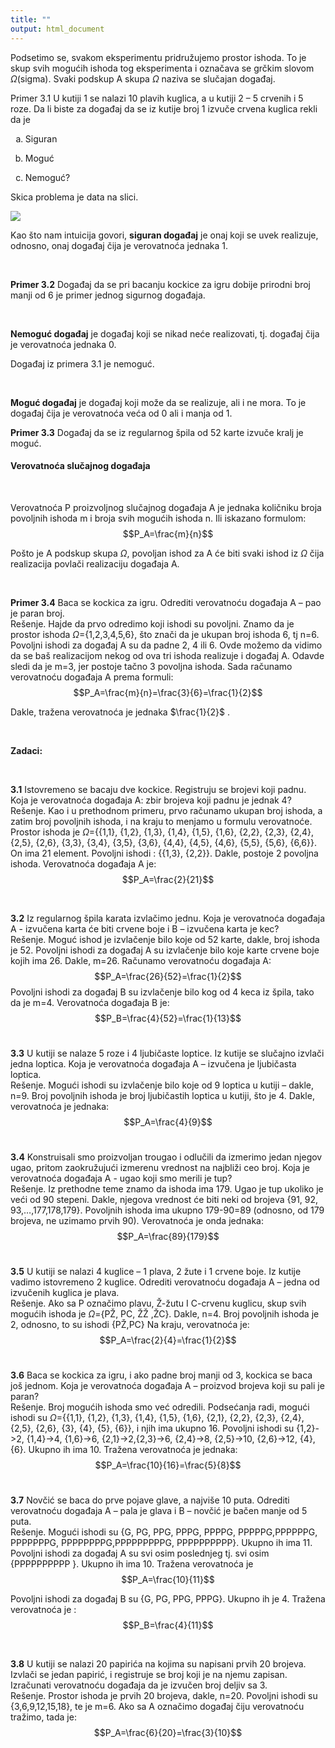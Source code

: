 ```yaml
---
title: ""
output: html_document
---
```

Podsetimo se, svakom eksperimentu pridružujemo prostor ishoda. To je skup svih mogućih ishoda tog eksperimenta i označava se grčkim slovom $\Omega$(sigma).
Svaki podskup A skupa $\Omega$ naziva se slučajan događaj. 

Primer 3.1 U kutiji 1 se nalazi 10 plavih kuglica, a u kutiji 2 – 5 crvenih i 5 roze. Da li biste za događaj da se iz kutije broj 1 izvuče crvena kuglica rekli da je   

a)	Siguran  

b)	Moguć  

c)	Nemoguć?  

Skica problema je data na slici.

![](kutija1.jpg)

Kao što nam intuicija govori, **siguran događaj** je onaj koji se uvek realizuje, odnosno, onaj događaj čija je verovatnoća jednaka 1.

<br>

**Primer 3.2** Događaj da se pri bacanju kockice za igru dobije prirodni broj manji od 6 je primer jednog sigurnog događaja.

<br>

**Nemoguć događaj** je događaj koji se nikad neće realizovati, tj. događaj čija je verovatnoća jednaka 0.  


Događaj iz primera 3.1 je nemoguć.  

<br>

**Moguć događaj** je događaj koji može da se realizuje, ali i ne mora. To je događaj čija je verovatnoća veća od 0 ali i manja od 1.  

**Primer 3.3** Događaj da se iz regularnog špila od 52 karte izvuče kralj je moguć.


#### Verovatnoća slučajnog događaja

<br>

Verovatnoća P proizvoljnog slučajnog događaja A je jednaka količniku broja povoljnih ishoda m i broja svih mogućih ishoda n.
Ili iskazano formulom:
$$P_A=\frac{m}{n}$$

Pošto je A podskup skupa $\Omega$, povoljan ishod za A će biti svaki ishod iz $\Omega$ čija realizacija povlači realizaciju događaja A.

<br>

**Primer 3.4** Baca se kockica za igru. Odrediti verovatnoću događaja A – pao je paran broj.
<br>
Rešenje. Hajde da prvo odredimo koji ishodi su povoljni. Znamo da je prostor ishoda $\Omega$={1,2,3,4,5,6}, što znači da je ukupan broj ishoda 6, tj n=6. 
Povoljni ishodi za događaj A su da padne 2, 4 ili 6. Ovde možemo da vidimo da se baš realizacijom nekog od ova tri ishoda realizuje i događaj A. Odavde sledi da je m=3, jer postoje tačno 3 povoljna ishoda.
Sada računamo verovatnoću događaja A prema formuli:
$$P_A=\frac{m}{n}=\frac{3}{6}=\frac{1}{2}$$
 
Dakle, tražena verovatnoća je jednaka  $\frac{1}{2}$ .

<br>

**Zadaci:**

<br>

**3.1** Istovremeno se bacaju dve kockice. Registruju se brojevi koji padnu. Koja je verovatnoća događaja A: zbir brojeva koji padnu je jednak 4?
<br>
Rešenje. Kao i u prethodnom primeru, prvo računamo ukupan broj ishoda, a zatim broj povoljnih ishoda, i na kraju to menjamo u formulu verovatnoće. 
Prostor ishoda je $\Omega$={{1,1}, {1,2}, {1,3}, {1,4}, {1,5}, {1,6}, {2,2}, {2,3}, {2,4}, {2,5}, {2,6}, {3,3}, {3,4}, {3,5}, {3,6}, {4,4}, {4,5}, {4,6}, {5,5}, {5,6}, {6,6}}. On ima 21 element.
Povoljni ishodi : {{1,3}, {2,2}}. Dakle, postoje 2 povoljna ishoda. Verovatnoća događaja A je:
$$P_A=\frac{2}{21}$$

<br>

**3.2** Iz regularnog špila karata izvlačimo jednu. Koja je verovatnoća događaja A - izvučena karta će biti crvene boje i B – izvučena karta je kec?
<br>
Rešenje.  Moguć ishod je izvlačenje bilo koje od 52 karte, dakle, broj ishoda je 52.
Povoljni ishodi za događaj A su izvlačenje bilo koje karte crvene boje kojih ima 26. Dakle, m=26.
Računamo verovatnoću događaja A:
$$P_A=\frac{26}{52}=\frac{1}{2}$$
Povoljni ishodi za događaj B su izvlačenje bilo kog od 4 keca iz špila, tako da je m=4.
Verovatnoća događaja B je:
$$P_B=\frac{4}{52}=\frac{1}{13}$$
<br>

**3.3** U kutiji se nalaze 5 roze i 4 ljubičaste loptice. Iz kutije se slučajno izvlači jedna loptica. Koja je verovatnoća događaja A – izvučena je ljubičasta loptica.
<br>
Rešenje. Mogući ishodi su izvlačenje bilo koje od 9 loptica u kutiji – dakle, n=9. Broj povoljnih ishoda je broj ljubičastih loptica u kutiji, što je 4. Dakle, verovatnoća je jednaka:
$$P_A=\frac{4}{9}$$
<br>

**3.4** Konstruisali smo proizvoljan trougao i odlučili da izmerimo jedan njegov ugao, pritom zaokružujući izmerenu vrednost na najbliži ceo broj. Koja je verovatnoća događaja A - ugao koji smo merili je tup?
<br>
Rešenje. Iz prethodne teme znamo da ishoda ima 179.
Ugao je tup ukoliko je veći od 90 stepeni. Dakle, njegova vrednost će biti neki od brojeva {91, 92, 93,…,177,178,179}. Povoljnih ishoda ima ukupno 179-90=89 (odnosno, od 179 brojeva, ne uzimamo prvih 90). 
Verovatnoća je onda jednaka:
$$P_A=\frac{89}{179}$$
<br>

**3.5** U kutiji se nalazi 4 kuglice – 1 plava, 2 žute i 1 crvene boje. Iz kutije vadimo istovremeno 2 kuglice. Odrediti verovatnoću događaja A – jedna od izvučenih kuglica je plava.
<br>
Rešenje.  Ako sa P označimo plavu, Ž-žutu I C-crvenu kuglicu, skup svih mogućih ishoda je $\Omega$={PŽ, PC, ŽŽ ,ŽC}. Dakle, n=4.
Broj povoljnih ishoda je 2, odnosno, to su ishodi {PŽ,PC}
Na kraju, verovatnoća je:
$$P_A=\frac{2}{4}=\frac{1}{2}$$
<br>

**3.6** Baca se kockica za igru, i ako padne broj manji od 3, kockica se baca još jednom. Koja je verovatnoća događaja A – proizvod brojeva koji su pali je paran?
<br>
Rešenje. Broj mogućih ishoda smo već odredili. Podsećanja radi, mogući ishodi su $\Omega$={{1,1}, {1,2}, {1,3}, {1,4}, {1,5}, {1,6}, {2,1}, {2,2}, {2,3}, {2,4}, {2,5}, {2,6}, {3}, {4}, {5}, {6}}, i njih ima ukupno 16.
Povoljni ishodi su {1,2}->2, {1,4}->4, {1,6}->6, {2,1}->2,{2,3}->6, {2,4}->8, {2,5}->10, {2,6}->12, {4}, {6}. Ukupno ih ima 10.
Tražena verovatnoća je jednaka:
$$P_A=\frac{10}{16}=\frac{5}{8}$$
<br>

**3.7** Novčić se baca do prve pojave glave, a najviše 10 puta. Odrediti verovatnoću događaja A – pala je glava i B – novčić je bačen manje od 5 puta.
<br>
Rešenje. Mogući ishodi su {G, PG, PPG, PPPG, PPPPG, PPPPPG,PPPPPPG, PPPPPPPG, PPPPPPPPG,PPPPPPPPPG, PPPPPPPPPP}. Ukupno ih ima 11.
Povoljni ishodi za događaj A su svi osim poslednjeg tj. svi osim {PPPPPPPPPP }. Ukupno ih ima 10.
Tražena verovatnoća je 
$$P_A=\frac{10}{11}$$
  
  
Povoljni ishodi za događaj B su {G, PG, PPG, PPPG}. Ukupno ih je 4.
Tražena verovatnoća je :
$$P_B=\frac{4}{11}$$

<br>

**3.8** U kutiji se nalazi 20 papirića na kojima su napisani prvih 20 brojeva. Izvlači se jedan papirić, i registruje se broj koji je na njemu zapisan. Izračunati verovatnoću događaja da je izvučen broj deljiv sa 3.
<br>
Rešenje. Prostor ishoda je prvih 20 brojeva, dakle, n=20.
Povoljni ishodi su {3,6,9,12,15,18}, te je m=6.
Ako sa A označimo događaj čiju verovatnoću tražimo, tada je:
$$P_A=\frac{6}{20}=\frac{3}{10}$$

